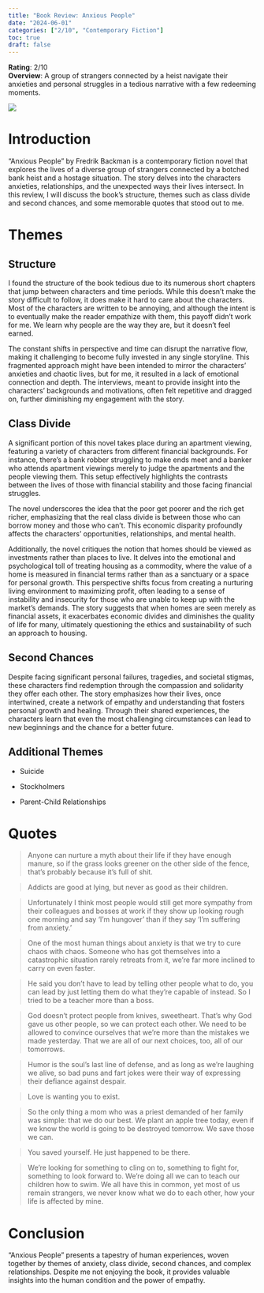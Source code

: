 ```yaml
---
title: "Book Review: Anxious People"
date: "2024-06-01"
categories: ["2/10", "Contemporary Fiction"]
toc: true
draft: false
---
```


**Rating**: 2/10 </br> 
**Overview**: A group of strangers connected by a heist navigate their anxieties and personal struggles in a tedious narrative with a few redeeming moments.

![](images/clipboard-3655332766.png)

# Introduction

"Anxious People" by Fredrik Backman is a contemporary fiction novel that explores the lives of a diverse group of strangers connected by a botched bank heist and a hostage situation. The story delves into the characters anxieties, relationships, and the unexpected ways their lives intersect. In this review, I will discuss the book's structure, themes such as class divide and second chances, and some memorable quotes that stood out to me.

# Themes

## Structure 

I found the structure of the book tedious due to its numerous short chapters that jump between characters and time periods. While this doesn't make the story difficult to follow, it does make it hard to care about the characters. Most of the characters are written to be annoying, and although the intent is to eventually make the reader empathize with them, this payoff didn’t work for me. We learn why people are the way they are, but it doesn't feel earned.

The constant shifts in perspective and time can disrupt the narrative flow, making it challenging to become fully invested in any single storyline. This fragmented approach might have been intended to mirror the characters' anxieties and chaotic lives, but for me, it resulted in a lack of emotional connection and depth. The interviews, meant to provide insight into the characters' backgrounds and motivations, often felt repetitive and dragged on, further diminishing my engagement with the story.

## Class Divide 

A significant portion of this novel takes place during an apartment viewing, featuring a variety of characters from different financial backgrounds. For instance, there's a bank robber struggling to make ends meet and a banker who attends apartment viewings merely to judge the apartments and the people viewing them. This setup effectively highlights the contrasts between the lives of those with financial stability and those facing financial struggles.

The novel underscores the idea that the poor get poorer and the rich get richer, emphasizing that the real class divide is between those who can borrow money and those who can't. This economic disparity profoundly affects the characters' opportunities, relationships, and mental health.

Additionally, the novel critiques the notion that homes should be viewed as investments rather than places to live. It delves into the emotional and psychological toll of treating housing as a commodity, where the value of a home is measured in financial terms rather than as a sanctuary or a space for personal growth. This perspective shifts focus from creating a nurturing living environment to maximizing profit, often leading to a sense of instability and insecurity for those who are unable to keep up with the market's demands. The story suggests that when homes are seen merely as financial assets, it exacerbates economic divides and diminishes the quality of life for many, ultimately questioning the ethics and sustainability of such an approach to housing.

## Second Chances 

Despite facing significant personal failures, tragedies, and societal stigmas, these characters find redemption through the compassion and solidarity they offer each other. The story emphasizes how their lives, once intertwined, create a network of empathy and understanding that fosters personal growth and healing. Through their shared experiences, the characters learn that even the most challenging circumstances can lead to new beginnings and the chance for a better future.

## Additional Themes

* Suicide

* Stockholmers 

* Parent-Child Relationships

# Quotes

> Anyone can nurture a myth about their life if they have enough manure, so if the grass looks greener on the other side of the fence, that’s probably because it’s full of shit.

> Addicts are good at lying, but never as good as their children. 

> Unfortunately I think most people would still get more sympathy from their colleagues and bosses at work if they show up looking rough one morning and say 'I'm hungover' than if they say 'I'm suffering from anxiety.'

> One of the most human things about anxiety is that we try to cure chaos with chaos. Someone who has got themselves into a catastrophic situation rarely retreats from it, we're far more inclined to carry on even faster.

> He said you don't have to lead by telling other people what to do, you can lead by just letting them do what they're capable of instead. So I tried to be a teacher more than a boss.

> God doesn't protect people from knives, sweetheart. That's why God gave us other people, so we can protect each other. We need to be allowed to convince ourselves that we're more than the mistakes we made yesterday. That we are all of our next choices, too, all of our tomorrows.

> Humor is the soul's last line of defense, and as long as we're laughing we alive, so bad puns and fart jokes were their way of expressing their defiance against despair.

> Love is wanting you to exist.

> So the only thing a mom who was a priest demanded of her family was simple: that we do our best. We plant an apple tree today, even if we know the world is going to be destroyed tomorrow. We save those we can.

> You saved yourself. He just happened to be there.

> We're looking for something to cling on to, something to fight for, something to look forward to. We're doing all we can to teach our children how to swim. We all have this in common, yet most of us remain strangers, we never know what we do to each other, how your life is affected by mine.

# Conclusion 

"Anxious People" presents a tapestry of human experiences, woven together by themes of anxiety, class divide, second chances, and complex relationships. Despite me not enjoying the book, it provides valuable insights into the human condition and the power of empathy.
